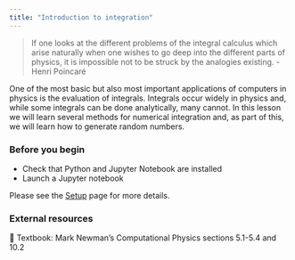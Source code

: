 ```yaml
---
title: "Introduction to integration"
---
```


> If one looks at the different problems of the integral calculus which arise naturally when one wishes to go deep into the different parts of physics, it is impossible not to be struck by the analogies existing. - Henri Poincaré

One of the most basic but also most important applications of computers in physics is the evaluation of integrals. 
Integrals occur widely in physics and, while some integrals can be done analytically, many cannot. 
In this lesson we will learn several methods for numerical integration and, as part of this, we will learn how to generate random numbers.

### Before you begin

- Check that Python and Jupyter Notebook are installed
- Launch a Jupyter notebook 

Please see the [Setup](../setup.qmd) page for more details.

### External resources

📖 Textbook: Mark Newman's Computational Physics sections 5.1-5.4 and 10.2

